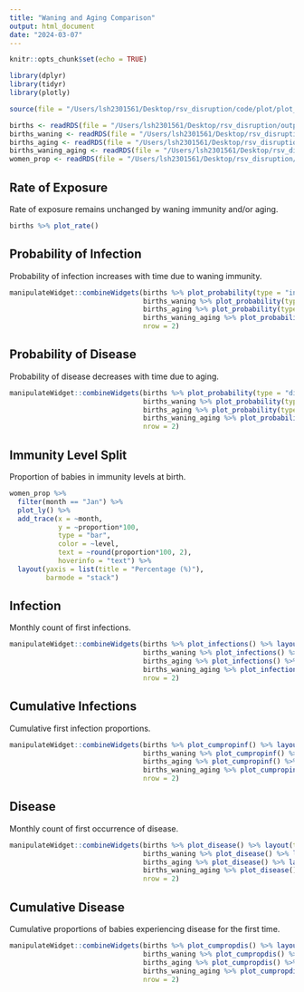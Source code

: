 ```yaml
---
title: "Waning and Aging Comparison"
output: html_document
date: "2024-03-07"
---
```


```r
knitr::opts_chunk$set(echo = TRUE)

library(dplyr)
library(tidyr)
library(plotly)

source(file = "/Users/lsh2301561/Desktop/rsv_disruption/code/plot/plot_births.R")
```

```r
births <- readRDS(file = "/Users/lsh2301561/Desktop/rsv_disruption/output/data/births.rds")
births_waning <- readRDS(file = "/Users/lsh2301561/Desktop/rsv_disruption/output/data/births_waning.rds")
births_aging <- readRDS(file = "/Users/lsh2301561/Desktop/rsv_disruption/output/data/births_aging.rds")
births_waning_aging <- readRDS(file = "/Users/lsh2301561/Desktop/rsv_disruption/output/data/births_waning_aging.rds")
women_prop <- readRDS(file = "/Users/lsh2301561/Desktop/rsv_disruption/output/data/women_prop.rds")
```
## Rate of Exposure

Rate of exposure remains unchanged by waning immunity and/or aging.

```r
births %>% plot_rate()
```

## Probability of Infection

Probability of infection increases with time due to waning immunity.

```r
manipulateWidget::combineWidgets(births %>% plot_probability(type = "infection") %>% layout(title = "No Waning or Aging"),
                                 births_waning %>% plot_probability(type = "infection") %>% layout(title = "Waning"),
                                 births_aging %>% plot_probability(type = "infection") %>% layout(title = "Aging"),
                                 births_waning_aging %>% plot_probability(type = "infection") %>% layout(title = "Waning and Aging"),
                                 nrow = 2)
```

## Probability of Disease

Probability of disease decreases with time due to aging.

```r
manipulateWidget::combineWidgets(births %>% plot_probability(type = "disease") %>% layout(title = "No Waning or Aging"),
                                 births_waning %>% plot_probability(type = "disease") %>% layout(title = "Waning"),
                                 births_aging %>% plot_probability(type = "disease") %>% layout(title = "Aging"),
                                 births_waning_aging %>% plot_probability(type = "disease") %>% layout(title = "Waning and Aging"),
                                 nrow = 2)
```

## Immunity Level Split

Proportion of babies in immunity levels at birth.

```r
women_prop %>% 
  filter(month == "Jan") %>% 
  plot_ly() %>% 
  add_trace(x = ~month,
            y = ~proportion*100,
            type = "bar",
            color = ~level, 
            text = ~round(proportion*100, 2),
            hoverinfo = "text") %>% 
  layout(yaxis = list(title = "Percentage (%)"),
         barmode = "stack")
```

## Infection

Monthly count of first infections.

```r
manipulateWidget::combineWidgets(births %>% plot_infections() %>% layout(title = "No Waning or Aging"),
                                 births_waning %>% plot_infections() %>% layout(title = "Waning"),
                                 births_aging %>% plot_infections() %>% layout(title = "Aging"),
                                 births_waning_aging %>% plot_infections() %>% layout(title = "Waning and Aging"),
                                 nrow = 2)
```

## Cumulative Infections

Cumulative first infection proportions.

```r
manipulateWidget::combineWidgets(births %>% plot_cumpropinf() %>% layout(title = "No Waning or Aging"),
                                 births_waning %>% plot_cumpropinf() %>% layout(title = "Waning"),
                                 births_aging %>% plot_cumpropinf() %>% layout(title = "Aging"),
                                 births_waning_aging %>% plot_cumpropinf() %>% layout(title = "Waning and Aging"),
                                 nrow = 2)
```

## Disease

Monthly count of first occurrence of disease.

```r
manipulateWidget::combineWidgets(births %>% plot_disease() %>% layout(title = "No Waning or Aging"),
                                 births_waning %>% plot_disease() %>% layout(title = "Waning"),
                                 births_aging %>% plot_disease() %>% layout(title = "Aging"),
                                 births_waning_aging %>% plot_disease() %>% layout(title = "Waning and Aging"),
                                 nrow = 2)
```

## Cumulative Disease

Cumulative proportions of babies experiencing disease for the first time.

```r
manipulateWidget::combineWidgets(births %>% plot_cumpropdis() %>% layout(title = "No Waning or Aging"),
                                 births_waning %>% plot_cumpropdis() %>% layout(title = "Waning"),
                                 births_aging %>% plot_cumpropdis() %>% layout(title = "Aging"),
                                 births_waning_aging %>% plot_cumpropdis() %>% layout(title = "Waning and Aging"),
                                 nrow = 2)
```